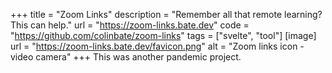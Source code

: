 +++
title = "Zoom Links"
description = "Remember all that remote learning? This can help."
url = "https://zoom-links.bate.dev"
code = "https://github.com/colinbate/zoom-links"
tags = ["svelte", "tool"]
[image]
url = "https://zoom-links.bate.dev/favicon.png"
alt = "Zoom links icon - video camera"
+++
This was another pandemic project.